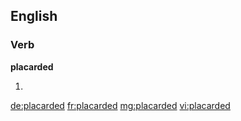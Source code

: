==English==

===Verb===
'''placarded'''

# {{past of|[[placard]]}}

[[de:placarded]]
[[fr:placarded]]
[[mg:placarded]]
[[vi:placarded]]